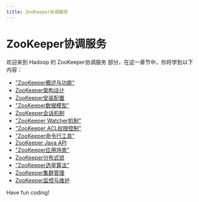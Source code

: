 ```yaml
---
title: ZooKeeper协调服务
---
```


# ZooKeeper协调服务

欢迎来到 Hadoop 的 ZooKeeper协调服务 部分，在这一章节中，你将学到以下内容：

- ["ZooKeeper概述与功能"](./0-zookeeper-overview-and-functions.mdx)
- [ZooKeeper架构设计](./1-zookeeper-architecture-design.mdx)
- [ZooKeeper安装配置](./2-zookeeper-installation-and-configuration.mdx)
- ["ZooKeeper数据模型"](./3-zookeeper-data-model.mdx)
- [ZooKeeper会话机制](./4-zookeeper-session-mechanism.mdx)
- ["ZooKeeper Watcher机制"](./5-zookeeper-watcher-mechanism.mdx)
- ["ZooKeeper ACL权限控制"](./6-zookeeper-acl-permission-control.mdx)
- ["ZooKeeper命令行工具"](./7-zookeeper-command-line-tools.mdx)
- [ZooKeeper Java API](./8-zookeeper-java-api.mdx)
- ["ZooKeeper应用场景"](./9-zookeeper-application-scenarios.mdx)
- [ZooKeeper分布式锁](./10-zookeeper-distributed-lock.mdx)
- ["ZooKeeper选举算法"](./11-zookeeper-election-algorithm.mdx)
- [ZooKeeper集群管理](./12-zookeeper-cluster-management.mdx)
- [ZooKeeper监控与维护](./13-zookeeper-monitoring-and-maintenance.mdx)

Have fun coding!